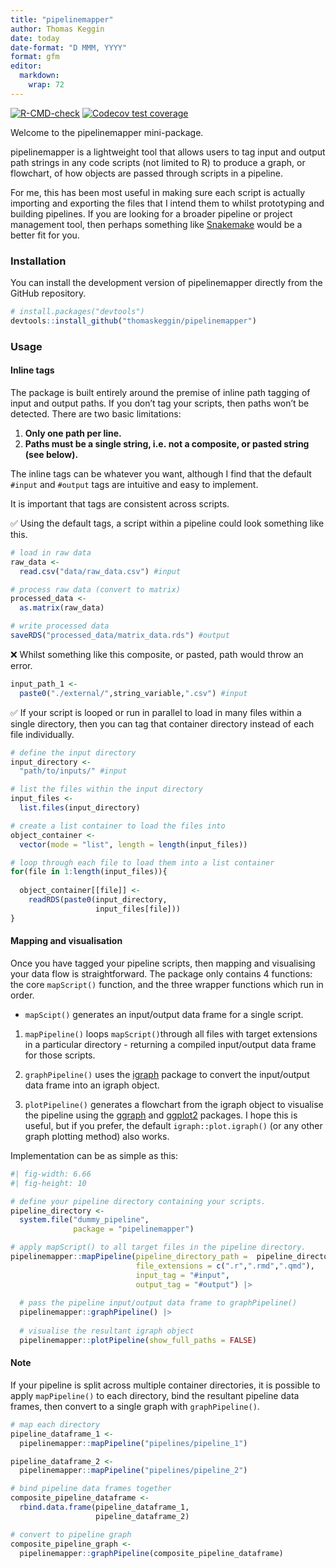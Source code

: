 ```yaml
---
title: "pipelinemapper"
author: Thomas Keggin
date: today
date-format: "D MMM, YYYY"
format: gfm
editor: 
  markdown: 
    wrap: 72
---
```


<!-- badges: start -->
[![R-CMD-check](https://github.com/thomaskeggin/pipelinemapper/actions/workflows/R-CMD-check.yaml/badge.svg)](https://github.com/thomaskeggin/pipelinemapper/actions/workflows/R-CMD-check.yaml)
[![Codecov test coverage](https://codecov.io/gh/thomaskeggin/pipelinemapper/graph/badge.svg)](https://app.codecov.io/gh/thomaskeggin/pipelinemapper)
<!-- badges: end -->

Welcome to the pipelinemapper mini-package.

pipelinemapper is a lightweight tool that allows users to tag input and
output path strings in any code scripts (not limited to R) to produce a
graph, or flowchart, of how objects are passed through scripts in a
pipeline.

For me, this has been most useful in making sure each script is actually
importing and exporting the files that I intend them to whilst
prototyping and building pipelines. If you are looking for a broader
pipeline or project management tool, then perhaps something like
[Snakemake](https://snakemake.readthedocs.io/en/stable/) would be a
better fit for you.

### Installation

You can install the development version of pipelinemapper directly from
the GitHub repository.

```r
# install.packages("devtools")
devtools::install_github("thomaskeggin/pipelinemapper")
```

### Usage

#### Inline tags

The package is built entirely around the premise of inline path tagging
of input and output paths. If you don't tag your scripts, then paths
won't be detected. There are two basic limitations:

1.  **Only one path per line.**
2.  **Paths must be a single string, i.e. not a composite, or pasted
    string (see below).**

The inline tags can be whatever you want, although I find that the
default `#input` and `#output` tags are intuitive and easy to implement.

It is important that tags are consistent across scripts.

✅ Using the default tags, a script within a pipeline could look
something like this.

```r
# load in raw data
raw_data <-
  read.csv("data/raw_data.csv") #input

# process raw data (convert to matrix)
processed_data <-
  as.matrix(raw_data)

# write processed data
saveRDS("processed_data/matrix_data.rds") #output

```

❌ Whilst something like this composite, or pasted, path would throw an
error.

```r
input_path_1 <-
  paste0("./external/",string_variable,".csv") #input

```

✅ If your script is looped or run in parallel to load in many files
within a single directory, then you can tag that container directory
instead of each file individually.

```r
# define the input directory
input_directory <-
  "path/to/inputs/" #input

# list the files within the input directory
input_files <-
  list.files(input_directory)

# create a list container to load the files into
object_container <-
  vector(mode = "list", length = length(input_files))

# loop through each file to load them into a list container
for(file in 1:length(input_files)){
  
  object_container[[file]] <-
    readRDS(paste0(input_directory,
                   input_files[file]))
}
```

#### Mapping and visualisation

Once you have tagged your pipeline scripts, then mapping and visualising
your data flow is straightforward. The package only contains 4
functions: the core `mapScript()` function, and the three wrapper
functions which run in order.

-   `mapScipt()` generates an input/output data frame for a single
    script.

1.  `mapPipeline()` loops `mapScript()`through all files with target
    extensions in a particular directory - returning a compiled
    input/output data frame for those scripts.

2.  `graphPipeline()` uses the [igraph](https://r.igraph.org/) package
    to convert the input/output data frame into an igraph object.

3.  `plotPipeline()` generates a flowchart from the igraph object to
    visualise the pipeline using the
    [ggraph](https://ggraph.data-imaginist.com/) and
    [ggplot2](https://ggplot2.tidyverse.org/) packages. I hope this is
    useful, but if you prefer, the default `igraph::plot.igraph()` (or
    any other graph plotting method) also works.

Implementation can be as simple as this:

```r
#| fig-width: 6.66
#| fig-height: 10

# define your pipeline directory containing your scripts.
pipeline_directory <-
  system.file("dummy_pipeline",
              package = "pipelinemapper")

# apply mapScript() to all target files in the pipeline directory.
pipelinemapper::mapPipeline(pipeline_directory_path =  pipeline_directory,
                            file_extensions = c(".r",".rmd",".qmd"),
                            input_tag = "#input",
                            output_tag = "#output") |> 
  
  # pass the pipeline input/output data frame to graphPipeline()
  pipelinemapper::graphPipeline() |> 
  
  # visualise the resultant igraph object
  pipelinemapper::plotPipeline(show_full_paths = FALSE)

```

#### Note

If your pipeline is split across multiple container directories, it is
possible to apply `mapPipeline()` to each directory, bind the resultant
pipeline data frames, then convert to a single graph with
`graphPipeline()`.

```r
# map each directory
pipeline_dataframe_1 <-
  pipelinemapper::mapPipeline("pipelines/pipeline_1")

pipeline_dataframe_2 <-
  pipelinemapper::mapPipeline("pipelines/pipeline_2")

# bind pipeline data frames together
composite_pipeline_dataframe <-
  rbind.data.frame(pipeline_dataframe_1,
                   pipeline_dataframe_2)

# convert to pipeline graph
composite_pipeline_graph <-
  pipelinemapper::graphPipeline(composite_pipeline_dataframe)


```
